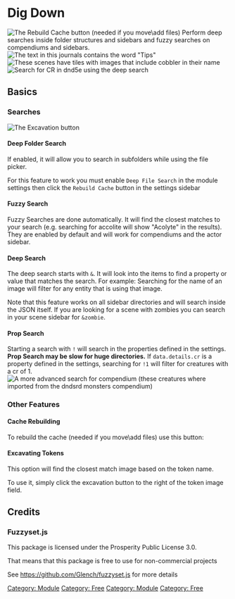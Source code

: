 
# Dig Down

![The Rebuild Cache button (needed if you move\add
files)](Ddrebuildcache.png 'The Rebuild Cache button (needed if you move\\add files)') Perform deep
searches inside folder structures and sidebars and fuzzy searches on
compendiums and sidebars. ![The text in this journals contains the word
"Tips"](Ddtips.png 'The text in this journals contains the word "Tips"') ![These scenes
have tiles with images that include cobbler in their
name](Ddimagescene.png 'These scenes have tiles with images that include cobbler in their name')
![Search for CR in dnd5e using the deep search](Ddcrsearch.png 'Search for CR in dnd5e using the deep search')

## Basics

### Searches

![The Excavation button](Ddexcavate.png 'The Excavation button')

#### Deep Folder Search

If enabled, it will allow you to search in subfolders while using the
file picker.

For this feature to work you must enable `Deep File Search` in the
module settings then click the `Rebuild Cache` button in the settings
sidebar

#### Fuzzy Search

Fuzzy Searches are done automatically. It will find the closest matches
to your search (e.g. searching for accolite will show "Acolyte" in the
results). They are enabled by default and will work for compendiums and
the actor sidebar.

#### Deep Search

The deep search starts with `&`. It will look into the items to find a
property or value that matches the search. For example: Searching for
the name of an image will filter for any entity that is using that
image.

Note that this feature works on all sidebar directories and will search
inside the JSON itself. If you are looking for a scene with zombies you
can search in your scene sidebar for `&zombie`.

#### Prop Search

Starting a search with `!` will search in the properties defined in the
settings. **Prop Search may be slow for huge directories.** If
`data.details.cr` is a property defined in the settings, searching for
`!1` will filter for creatures with a cr of 1. ![A more advanced search
for compendium (these creatures where imported from the dndsrd monsters
compendium)](Ddcompendium.png 'A more advanced search for compendium (these creatures where imported from the dndsrd monsters compendium)')

### Other Features

#### Cache Rebuilding

To rebuild the cache (needed if you move\\add files) use this button:

#### Excavating Tokens

This option will find the closest match image based on the token name.

To use it, simply click the excavation button to the right of the token
image field.

## Credits

### Fuzzyset.js

This package is licensed under the Prosperity Public License 3.0.

That means that this package is free to use for non-commercial projects

See https://github.com/Glench/fuzzyset.js for more details

[Category: Module](Category:_Module 'wikilink') [Category:
Free](Category:_Free 'wikilink') [Category:
Module](Category:_Module 'wikilink') [Category:
Free](Category:_Free 'wikilink')
